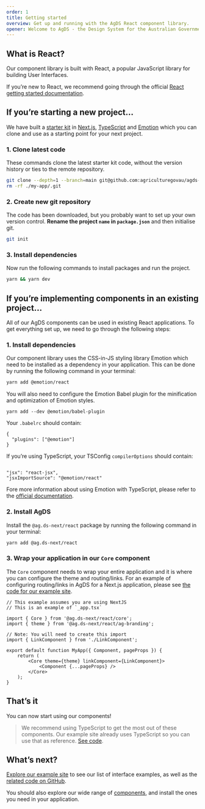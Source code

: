 ```yaml
---
order: 1
title: Getting started
overview: Get up and running with the AgDS React component library.
opener: Welcome to AgDS - the Design System for the Australian Government Department of Agriculture, Fisheries and Forestry. In this guide we are going to go through the steps necessary to get started with the React component library from our Design System.
---
```


## What is React?

Our component library is built with React, a popular JavaScript library for building User Interfaces.

If you’re new to React, we recommend going through the official [React getting started documentation](https://react.dev/learn).

## If you’re starting a new project…

We have built a [starter kit](https://github.com/agriculturegovau/agds-starter-kit) in [Next.js](https://nextjs.org/), [TypeScript](https://www.typescriptlang.org/) and [Emotion](https://emotion.sh/) which you can clone and use as a starting point for your next project.

### 1. Clone latest code

These commands clone the latest starter kit code, without the version history or ties to the remote repository.

```sh
git clone --depth=1 --branch=main git@github.com:agriculturegovau/agds-starter-kit.git my-app
rm -rf ./my-app/.git
```

### 2. Create new git repository

The code has been downloaded, but you probably want to set up your own version control. **Rename the project `name` in `package.json`** and then initialise git.

```sh
git init
```

### 3. Install dependencies

Now run the following commands to install packages and run the project.

```sh
yarn && yarn dev
```

## If you’re implementing components in an existing project…

All of our AgDS components can be used in existing React applications. To get everything set up, we need to go through the following steps:

### 1. Install dependencies

Our component library uses the CSS-in-JS styling library Emotion which need to be installed as a dependency in your application. This can be done by running the following command in your terminal:

```sh
yarn add @emotion/react
```

You will also need to configure the Emotion Babel plugin for the minification and optimization of Emotion styles.

```
yarn add --dev @emotion/babel-plugin
```

Your `.babelrc` should contain:

```
{
  "plugins": ["@emotion"]
}
```

If you’re using TypeScript, your TSConfig `compilerOptions` should contain:

```

"jsx": "react-jsx",
"jsxImportSource": "@emotion/react"

```

Fore more information about using Emotion with TypeScript, please refer to the [official documentation](https://emotion.sh/docs/typescript).

### 2. Install AgDS

Install the `@ag.ds-next/react` package by running the following command in your terminal:

```sh
yarn add @ag.ds-next/react
```

### 3. Wrap your application in our `Core` component

The `Core` component needs to wrap your entire application and it is where you can configure the theme and routing/links. For an example of configuring routing/links in AgDS for a Next.js application, please see [the code for our example site](https://github.com/agriculturegovau/agds-next/tree/main/example-site/components/LinkComponent.tsx).

```tsx
// This example assumes you are using NextJS
// This is an example of `_app.tsx`

import { Core } from '@ag.ds-next/react/core';
import { theme } from '@ag.ds-next/react/ag-branding';

// Note: You will need to create this import
import { LinkComponent } from './LinkComponent';

export default function MyApp({ Component, pageProps }) {
	return (
		<Core theme={theme} linkComponent={LinkComponent}>
			<Component {...pageProps} />
		</Core>
	);
}
```

## That’s it

You can now start using our components!

> We recommend using TypeScript to get the most out of these components. Our example site already uses TypeScript so you can use that as reference. [See code](https://github.com/agriculturegovau/agds-next/tree/main/example-site).

## What’s next?

[Explore our example site](/example-site) to see our list of interface examples, as well as the [related code on GitHub](https://github.com/agriculturegovau/agds-next/tree/main/example-site).

You should also explore our wide range of [components](/components), and install the ones you need in your application.
